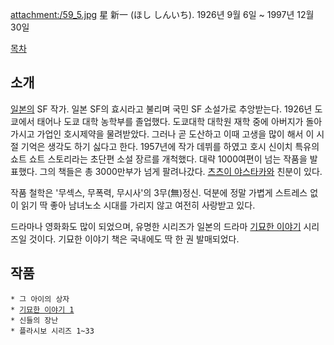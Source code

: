 attachment:/59_5.jpg
星 新一 (ほし しんいち). 
1926년 9월 6일 ~ 1997년 12월 30일

[[목차]]

== 소개 ==
[[일본]]의 SF 작가. 일본 SF의 효시라고 불리며 국민 SF 소설가로 추앙받는다. 1926년 도쿄에서 태어나 도쿄 대학 농학부를 졸업했다. 도쿄대학 대학원 재학 중에 아버지가 돌아가시고 가업인 호시제약을 물려받았다. 그러나 곧 도산하고 이때 고생을 많이 해서 이 시절 기억은 생각도 하기 싫다고 한다. 1957년에 작가 데뷔를 하였고 호시 신이치 특유의 쇼트 쇼트 스토리라는 초단편 소설 장르를 개척했다. 대략 1000여편이 넘는 작품을 발표했다. 그의 책들은 총 3000만부가 넘게 팔려나갔다. [[츠츠이 야스타카]]와 친분이 있다.

작품 철학은 '무섹스, 무폭력, 무시사'의 3무(無)정신. 덕분에 정말 가볍게 스트레스 없이 읽기 딱 좋아 남녀노소 시대를 가리지 않고 여전히 사랑받고 있다. 

드라마나 영화화도 많이 되었으며, 유명한 시리즈가 일본의 드라마 [[기묘한 이야기]] 시리즈일 것이다. 기묘한 이야기 책은 국내에도 딱 한 권 발매되었다.

== 작품 ==
 * 그 아이의 상자 
 * [[기묘한 이야기 1]] 
 * 신들의 장난 
 * 플라시보 시리즈 1~33 
